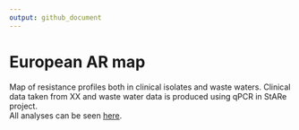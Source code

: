 ```yaml
---
output: github_document
---
```


# European AR map
Map of resistance profiles both in clinical isolates and waste waters. Clinical data taken from XX and waste water data is produced using qPCR in StARe project.  
All analyses can be seen [here](http://karkman.github.io/StARe_map).